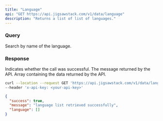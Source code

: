 ```yaml
---
title: "Language"
api: "GET https://api.jigsawstack.com/v1/data/language"
description: "Returns a list of list of languages."
---
```


### Query

<ParamField query="name" type="string">
  Search by name of the language.
</ParamField>

<Snippet file="header.mdx" />

### Response

<ResponseField name="success" type="boolean">
  Indicates whether the call was successful.
</ResponseField>

<ResponseField name="message" type="string">
  The message returned by the API.
</ResponseField>

<ResponseField name="data" type="JSON">
  Array containing the data returned by the API.
</ResponseField>

<RequestExample>

```bash Example Request
curl --location --request GET 'https://api.jigsawstack.com/v1/data/language' \
--header 'x-api-key: <your-api-key>'
```

</RequestExample>

<ResponseExample>

```json Response
{
  "success": true,
  "message": "language list retrieved successfully",
  "language": []
}
```

</ResponseExample>
